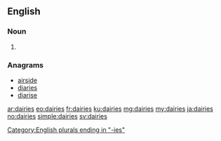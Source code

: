 ==English==

===Noun===
{{head|en|plural}}

# {{plural of|dairy|lang=en}}

===Anagrams===
* [[airside#English|airside]]
* [[diaries#English|diaries]]
* [[diarise#English|diarise]]

[[Category:English plurals ending in "-ies"]]

[[ar:dairies]]
[[eo:dairies]]
[[fr:dairies]]
[[ku:dairies]]
[[mg:dairies]]
[[my:dairies]]
[[ja:dairies]]
[[no:dairies]]
[[simple:dairies]]
[[sv:dairies]]